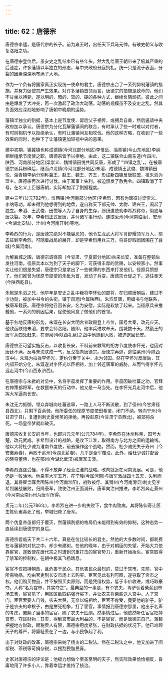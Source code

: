 ```yaml
---
---
---
```

title: 62：唐德宗
---



唐德宗李适，是唐代宗的长子。前为雍王时，出任天下兵马元帅，有破史朝义与收复洛阳之功。

在唐德宗登位后，虽安史之乱结束已有些年头，然大乱给唐王朝带来了极其严重的后遗症，许多藩镇以半独立的形态，与中央政府分庭抗礼。统一只是流于表面，分裂的因素深深地布满了大地。

作为一个负有将国家真正实现统一使命的君主，唐德宗出台了一系列抑制藩镇的措施，并努力促使其产生效果。对许多藩镇首领而言，唐德宗的措施是致命的，他们不甘坐以待毙，遂以明的、暗的、软的、硬的各种方式，继续负隅顽抗。彼此之间由是爆发了大冲突，再一次激起了政治大动荡，动荡的规模虽不及安史之乱，然其负面效应深刻地影响了唐朝中晚期的运势。

藩镇半独立的割据，基本上是节度使、留后父子相传，或拥兵自重，然后逼请中央政府加以承认。唐德宗为分化瓦解藩镇间的联合，有时承认了些一时难以对付者，有时则相机予以拒绝承认，有时让藩镇间互相攻伐。他的这种方略，在收到了一些效果的同时，也种下了让藩镇更加轻视中央的恶果。

建中初期，镇冀镇也称成德镇(今河北部分地区)李惟岳、淄青镇(今山东地区)李纳相继擅承节度使之职，唐德宗皆予以拒绝。由此，这二镇联合山南东道(今四川、陕西、河南部分地区)梁崇义、魏博镇田悦共同反唐，形成了‘“四镇之乱’，。在被唐德宗派兵粉碎后，继而卢龙镇(今河北部分地区)朱滔、成德镇王武俊、魏博镇田悦、淄青镇李纳分别称冀王、赵王、魏王、齐王，形成新四镇反唐联盟，推朱滔为盟主。唐德宗再次进行讨伐，由于军事上失利，被迫颁发了赦免令。四镇取消了王号，在名义上臣服唐朝，实际却加深了割据程度。

建中三年(公元782年)，淮西镇(今河南部分地区)李希烈，因有为唐征讨梁崇义、李纳等功，却未得到他想得到的地盘，遂自称天下都元帅、太尉、建兴王，闹起了独立。朱滔、王武俊、田悦等人为了自身的生存，纷纷遣使劝李希烈称帝，彻底与唐决裂。次年，李希烈正式反唐，并付诸军事行动，连取汝州(今河南临汝)、安州<今湖北安陆)、汁州(今河南开封)等地。

李希烈的行为，是唐德宗绝对不能容忍的，他令左龙武大将军哥舒耀领军万人，前去征剿李希烈。可随着战局的展开，却是李希烈用兵三万，将哥舒暇团团围在了襄城(今属河南)。

为解襄城之围，唐德宗调径原〔今甘肃、宁夏部分地区)兵来长安，准备在整顿后发往河南。径原兵本以为到了天子的脚下，可获得丰厚的赏赐，以安顿家小。然事实让他们很是失望，唐德宗只是拿出了一些微薄的东西来打发他们。径原兵愤怒了，他们推曾为径原节度使的朱砒为首，发动了兵变。唐德宗仓促之下，逃往奉天(今陕西乾县)。

朱袱是朱滔之兄，他早年是安史之乱中叛将李怀仙的部将，在归顺唐朝后，建过不少功勋，被加中书令的头衔，镇于风翔(今属陕西)。朱滔反唐，用蜡书与他联系，被唐军截获。唐德宗将他召回长安，名为安慰，实际是软禁了起来。当径原兵来推戴他，一系列的前因后果，促使他同意了做他们的首领。

基于各地反唐的形势，朱溉在长安大明宫宣政殿登上帝位，国号大秦，改元应天。他致函联络朱滔，要求会师洛阳。随即，他率兵进攻奉天，围城数十天。然勤王的唐军从四处赶来，在澄泉(今陕西礼泉)之战中他遭到大败，被迫退回长安。

唐德宗正可望实施反击，以收复长安，不料前来救驾的朔方节度使李怀光，也因对唐廷不满，反与朱沈联成一气，反戈指向唐德宗。唐德宗再逃，逃往梁州(今陕西汉中)。朱溅为拉拢李怀光，定约分帝于关中，永为邻国。然在李怀光反唐后，其内部开始分化，朱溉遂对李怀光以臣相待，加上邻近唐军的威胁，从而气得李怀光远走河中(今山西永济西)。

在唐德宗与朱掀的对垒中，名将李晨发挥了重要的作用。李晨因破吐蕃之功，官拜右神策都将军，在救援奉天的行动中，他又是一马当先。在李怀光兵走河中后，他挥大军逼向长安。

朱沈无力抵御，领众弃城向吐蕃逃窜，一路上人马不断流散，到了径州(今甘肃径县西北)，只剩下百余骑。他所委任的径原节度使田希鉴，闭门不纳。转向宁州(今甘肃宁县)，复遭到刺史夏侯英的拒绝。再投彭原(今甘肃宁县西北)，被部将杀死。一场皇帝梦就此破灭。

唐德宗收复长安的当年，也即兴元元年(公元784年)，李希烈在沐州称帝，国号大楚，改元武成。李希烈设计的战略，是攻下江淮，取得南方与北方之间的运输线。他以大将杜少诚为淮南节度使，前去操作这个战略。然而，杜少诚先失于寿州〔今安徽寿春)，再败于薪州(今湖北薪春)，几乎是全军覆没。此外，给杜少诚打配合的晓将董侍，也在鄂州(今湖北武汉)被唐军击溃。

李希烈连连受挫，不得不放弃了经营江淮的战略。改向就近在河南发展。可是，他仍是一败涂地。他亲率大军五万，在宁陵(今属河南)与唐军激战四十五天，失利而退。其将翟祟晖兵围陈州(今河南淮阳)，战败被俘。其猾州(今河南滑县)刺史见李希烈屡战屡败，归降唐军，致使注州正面洞开。唐军向注州推进，李希烈奔走蔡州(今河南汝南)s州为唐军所得。

贞元二年(公元786年)，李希烈在进一步的失败下，食牛肉致病。其将陈仙奇让医生陈仙甫毒死了他，举城归降了唐军。

两个伪皇帝虽都归于覆灭，然藩镇割据的格局仍未能得到有效的抑制，这种态势一直延续到唐德宗的身后。

唐德宗君临天下共二十六年，算是在位比较长的君主。然他的大多数时间，都耗费在与藩镇的对抗之中，却少有建树。在他的晚年，由于对朝臣的失望，开始大力依靠宦官，遂致使在唐代宗之时遭到沉重打击的宦官势力，重新开始抬头。宦宫取得了禁军的控制权，在朝中极其飞扬跋息。

宦官不仅把持朝政，且危害于民众。其危害民众最烈的，莫过于宫市。先前，官中所需物品，均由官吏到长安市场上去购买。宦官见此有利可图，遂夺取了宫市之权。他们购买物品，并不按照买卖原则，而是凭借权势，低于市价收进，或巧取豪夺。人称“名为宫市，其实夺之”。最典型的一事是，有个农夫，驾驴驮着柴薪到市场去售，宦官见了，用区区数匹绢强行买下，并让农夫将柴薪送人宫中。人了宫门，宦官索要人门钱，农夫大哭，无奈以绢相给，宦官不肯受，竟要他的驴子。驴子是农夫的命根子，由是拼死相争，打了宦官。事情报到唐德宗那里，他出于名声的考虑，废黝了当事的宦官，赐了农夫十匹绢。然事情过后，他依然听任宦官把持宫市，夺民财物：其实，得到宫市最大利益的，不是宦官，而是唐德宗自己。藩镇把握地方财政，赋税贡人有限，唐德宗用度紧张，在财政拮据的状况下，他已难顾天子的尊严，将廉耻丢在了一边，与小民争起了利。

出于对财政的改革，唐德宗采纳了杨炎的二税法。然在二税法之中，他又加进了间架税、茶税等苛捐杂税，以搜刮民脂民膏。

史家对唐德宗的评论是：他极力想做个至圣至明的天子，然实际效果恰恰相反，昏庸地用了许多小人，靠着幸运才维持了统治。